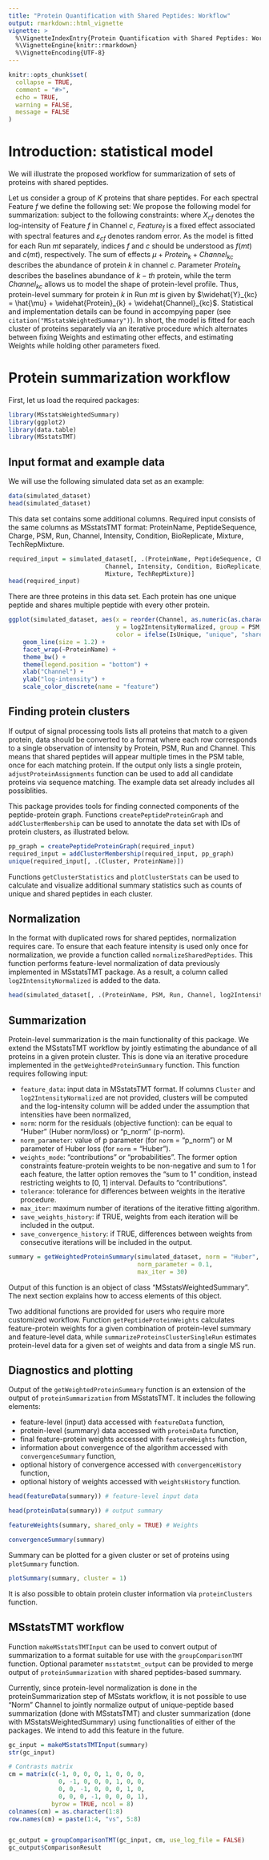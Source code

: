 ```yaml
---
title: "Protein Quantification with Shared Peptides: Workflow"
output: rmarkdown::html_vignette
vignette: >
  %\VignetteIndexEntry{Protein Quantification with Shared Peptides: Workflow}
  %\VignetteEngine{knitr::rmarkdown}
  %\VignetteEncoding{UTF-8}
---
```


```r
knitr::opts_chunk$set(
  collapse = TRUE,
  comment = "#>",
  echo = TRUE,
  warning = FALSE,
  message = FALSE
)
```



# Introduction: statistical model

We will illustrate the proposed workflow for summarization of sets of proteins with shared peptides.

Let us consider a group of $K$ proteins that share peptides.
For each spectral Feature $f$ we define the following set:
\begin{equation*}
    V(f) = \{k \in 1, \ldots, K: \text{ Feature f matches to Protein k}\}
\end{equation*}
We propose the following model for summarization:
\begin{multline}
    X_{cf} = \mu + \sum_{k \in V(f)}Weight_{fk}\left(Protein_k + Channel_{kc}\right) + Feature_{f} + \varepsilon_{cf}, \\
    \forall_k \sum_{c = 1}^{C}Channel_{kc} = 0, \sum_{k = 1}^{K}Protein_k = 0, \sum_{f = 1}^{F} Feature_{f} = 0, \mathbb{E}\varepsilon_{cf} = 0, \varepsilon_{cf}\, iid %\stackrel{iid}{\sim} \mathcal{N}(0, \sigma^2)
\end{multline}
subject to the following constraints:
\begin{eqnarray*}
\forall_{f} \sum_{k \in V(k)}Weight_{fk} &= 1, \\
\forall_{f, k} Weight_{fk} &\geq 0,
\end{eqnarray*}
where $X_{cf}$ denotes the log-intensity of Feature $f$ in Channel $c$, $Feature_{f}$ is a fixed effect associated with spectral features and $\varepsilon_{cf}$ denotes random error.
As the model is fitted for each Run $mt$ separately, indices $f$ and $c$ should be understood as $f(mt)$ and $c(mt)$, respectively.
The sum of effects $\mu + Protein_k + Channel_{kc}$ describes the abundance of protein $k$ in channel $c$.
Parameter $Protein_k$ describes the baselines abundance of $k-th$ protein, while the term $Channel_{kc}$ allows us to model the shape of protein-level profile.
Thus, protein-level summary for protein $k$ in Run $mt$ is given by $\widehat{Y}_{kc} = \hat{\mu} + \widehat{Protein}_{k} + \widehat{Channel}_{kc}$.
Statistical and implementation details can be found in accompying paper (see `citation("MSstatsWeightedSummary")`).
In short, the model is fitted for each cluster of proteins separately via an iterative procedure which alternates between fixing Weights and estimating other effects, and estimating Weights while holding other parameters fixed.

# Protein summarization workflow

First, let us load the required packages:

```r
library(MSstatsWeightedSummary)
library(ggplot2)
library(data.table)
library(MSstatsTMT)
```

## Input format and example data

We will use the following simulated data set as an example:

```r
data(simulated_dataset)
head(simulated_dataset)
```

This data set contains some additional columns. Required input consists of the same columns as MSstatsTMT format:
ProteinName, PeptideSequence, Charge, PSM, Run, Channel, Intensity, Condition, BioReplicate, Mixture, TechRepMixture.

```r
required_input = simulated_dataset[, .(ProteinName, PeptideSequence, Charge, PSM, Run, 
                           Channel, Intensity, Condition, BioReplicate,
                           Mixture, TechRepMixture)]
head(required_input)
```

There are three proteins in this data set. Each protein has one unique peptide and shares multiple peptide with every other protein. 

```r
ggplot(simulated_dataset, aes(x = reorder(Channel, as.numeric(as.character(Channel))),
                              y = log2IntensityNormalized, group = PSM,
                              color = ifelse(IsUnique, "unique", "shared"))) +
    geom_line(size = 1.2) +
    facet_wrap(~ProteinName) +
    theme_bw() +
    theme(legend.position = "bottom") +
    xlab("Channel") +
    ylab("log-intensity") +
    scale_color_discrete(name = "feature")
```

## Finding protein clusters

If output of signal processing tools lists all proteins that match to a given protein, data should be converted to a format where each row corresponds to a single observation of intensity by Protein, PSM, Run and Channel.
This means that shared peptides will appear multiple times in the PSM table, once for each matching protein.
If the output only lists a single protein, `adjustProteinAssignments` function can be used to add all candidate proteins via sequence matching.
The example data set already includes all possiblities.

This package provides tools for finding connected components of the peptide-protein graph. 
Functions `createPeptideProteinGraph` and `addClusterMembership` can be used to annotate the data set with IDs of protein clusters, as illustrated below.

```r
pp_graph = createPeptideProteinGraph(required_input)
required_input = addClusterMembership(required_input, pp_graph)
unique(required_input[, .(Cluster, ProteinName)])
```
Functions `getClusterStatistics` and `plotClusterStats` can be used to calculate and visualize additional summary statistics such as counts of unique and shared peptides in each cluster.

## Normalization

In the format with duplicated rows for shared peptides, normalization requires care. To ensure that each feature intensity is used only once for normalization, we provide a function called `normalizeSharedPeptides`. This function performs feature-level normalization of data previously implemented in MSstatsTMT package. As a result, a column called `log2IntensityNormalized` is added to the  data.

```r
head(simulated_dataset[, .(ProteinName, PSM, Run, Channel, log2IntensityNormalized)])
```


## Summarization

Protein-level summarization is the main functionality of this package. We extend the MSstatsTMT workflow by jointly estimating the abundance of all proteins in a given protein cluster. This is done via an iterative procedure implemented in the `getWeightedProteinSummary` function.
This function requires following input:

  - `feature_data`: input data in MSstatsTMT format. If columns `Cluster` and `log2IntensityNormalized` are not provided, clusters will be computed and the log-intensity column will be added under the assumption that intensities have been normalized,
  - `norm`: norm for the residuals (objective function): can be equal to "Huber" (Huber norm/loss) or "p_norm" (p-norm). 
  - `norm_parameter`: value of p parameter (for `norm` = "p_norm") or M parameter of Huber loss (for `norm` = "Huber").
  - `weights_mode`: "contributions" or "probabilities". The former option constraints feature-protein weights to be non-negative and sum to 1 for each feature, the latter option removes the "sum to 1" condition, instead restricting weights to [0, 1] interval. Defaults to "contributions".
  - `tolerance`: tolerance for differences between weights in the iterative procedure.
  - `max_iter`: maximum number of iterations of the iterative fitting algorithm.
  - `save_weights_history`: if TRUE, weights from each iteration will be included in the output.
  - `save_convergence_history`: if TRUE, differences between weights from consecutive iterations will be included in the output.

```r
summary = getWeightedProteinSummary(simulated_dataset, norm = "Huber",
                                    norm_parameter = 0.1,
                                    max_iter = 30)
```

Output of this function is an object of class "MSstatsWeightedSummary". 
The next section explains how to access elements of this object.

Two additional functions are provided for users who require more customized workflow.
Function `getPeptideProteinWeights` calculates feature-protein weights for a given combination of protein-level summary and feature-level data, while `summarizeProteinsClusterSingleRun` estimates protein-level data for a given set of weights and data from a single MS run.


## Diagnostics and plotting

Output of the `getWeightedProteinSummary` function is an extension of the output of `proteinSummarization` from MSstatsTMT.
It includes the following elements: 

  - feature-level (input) data accessed with `featureData` function,
  - protein-level (summary) data accessed with `proteinData` function,
  - final feature-protein weights accessed with `featureWeights` function,
  - information about convergence of the algorithm accessed with `convergenceSummary` function,
  - optional history of convergence accessed with `convergenceHistory` function,
  - optional history of weights accessed with `weightsHistory` function.


```r
head(featureData(summary)) # feature-level input data
```

```r
head(proteinData(summary)) # output summary
```

```r
featureWeights(summary, shared_only = TRUE) # Weights
```
```r
convergenceSummary(summary)
```
Summary can be plotted for a given cluster or set of proteins using `plotSummary` function.

```r
plotSummary(summary, cluster = 1)
```

It is also possible to obtain protein cluster information via `proteinClusters` function.

## MSstatsTMT workflow

Function `makeMSstatsTMTInput` can be used to convert output of summarization to a format suitable for use with the `groupComparisonTMT` function.
Optional parameter `msstatstmt_output` can be provided to merge output of `proteinSummarization` with shared peptides-based summary.

Currently, since protein-level normalization is done in the proteinSummarization step of MSstats workflow, it is not possible to use "Norm" Channel to jointly normalize output of unique-peptide based summarization (done with MSstatsTMT) and cluster summarization (done with MSstatsWeightedSummary) using functionalities of either of the packages.
We intend to add this feature in the future.

```r
gc_input = makeMSstatsTMTInput(summary)
str(gc_input)
```

```r
# Contrasts matrix
cm = matrix(c(-1, 0, 0, 0, 1, 0, 0, 0,
              0, -1, 0, 0, 0, 1, 0, 0,
              0, 0, -1, 0, 0, 0, 1, 0,
              0, 0, 0, -1, 0, 0, 0, 1),
            byrow = TRUE, ncol = 8)
colnames(cm) = as.character(1:8)
row.names(cm) = paste(1:4, "vs", 5:8)


gc_output = groupComparisonTMT(gc_input, cm, use_log_file = FALSE)
gc_output$ComparisonResult
```

<!-- plotDistributionComparison	Compare distribution of log2-intensities per channel with and without shared peptides -->
<!-- plotProfiles	Plot feature profiles -->
<!-- plotSummaryComparison	Plot multiple protein-level summaries -->
<!-- getWeightsConstraints	Get constraints for weights : remove help? --> 
